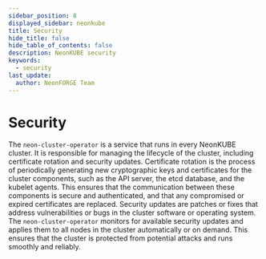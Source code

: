 ```yaml
---
sidebar_position: 8
displayed_sidebar: neonkube
title: Security
hide_title: false
hide_table_of_contents: false
description: NeonKUBE security
keywords:
  - security
last_update:
  author: NeonFORGE Team
---
```



# Security

The `neon-cluster-operator` is a service that runs in every NeonKUBE cluster. It
is responsible for managing the lifecycle of the cluster, including certificate
rotation and security updates. Certificate rotation is the process of
periodically generating new cryptographic keys and certificates for the cluster
components, such as the API server, the etcd database, and the kubelet agents.
This ensures that the communication between these components is secure and
authenticated, and that any compromised or expired certificates are replaced.
Security updates are patches or fixes that address vulnerabilities or bugs in
the cluster software or operating system. The `neon-cluster-operator` monitors
for available security updates and applies them to all nodes in the cluster
automatically or on demand. This ensures that the cluster is protected from
potential attacks and runs smoothly and reliably.
